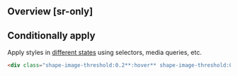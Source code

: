 ## Overview [sr-only]
<Overview/>

## Conditionally apply
Apply styles in [different states](/docs/states-and-queries) using selectors, media queries, etc.
```html
<div class="shape-image-threshold:0.2**:hover** shape-image-threshold:0.2**@sm** shape-image-threshold:0.2**@dark** shape-image-threshold:0.2**@print**">…</div>
```

